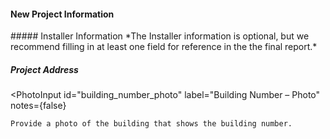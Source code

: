 #### New Project Information

<DocNameInput label="Project Name" path="doc_name" required />
##### Installer Information *The Installer information is optional, but we
recommend filling in at least one field for reference in the the final report.*
<StringInput label="Technician Name" path="installer.name" />
<StringInput label="Installation Company" path="installer.company_name" />
<StringInput label="Company Address" path="installer.mailing_address" />
<StringInput label="Company Phone" path="installer.phone" />
<StringInput label="Company Email" path="installer.email" />

##### Project Address

<StringInput label="Street Address" path="location.street_address" />
<StringInput label="City" path="location.city" />
<USStateSelect label="State" path="location.state" />
<StringInput label="Zip Code" path="location.zip_code" />

<PhotoInput
    id="building_number_photo"
    label="Building Number – Photo"
    notes={false}
>
    Provide a photo of the building that shows the building number.
</PhotoInput>

<SaveCancelButton path="status" />
